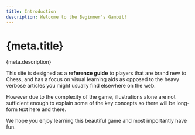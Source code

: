```yaml
---
title: Introduction
description: Welcome to the Beginner's Gambit!
---
```


# {meta.title}

<p className="lead">{meta.description}</p>

This site is designed as a **reference guide** to players that are brand new to Chess, and has a focus on visual learning aids as opposed to the heavy verbose articles you might usually find elsewhere on the web.

However due to the complexity of the game, illustrations alone are not sufficient enough to explain some of the key concepts so there will be long-form text here and there.

We hope you enjoy learning this beautiful game and most importantly have fun.
